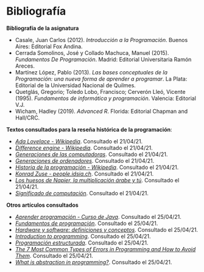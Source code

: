 # Bibliografía {-}

**Bibliografía de la asignatura**

-	Casale, Juan Carlos (2012). *Introducción a la Programación*. Buenos Aires: Editorial Fox Andina.
-	Cerrada Somolinos, José y Collado Machuca, Manuel (2015). *Fundamentos De Programación*. Madrid: Editorial Universitaria Ramón Areces.
-	Martínez López, Pablo (2013). *Las bases conceptuales de la Programación: una nueva forma de aprender a programar*. La Plata: Editorial de la Universidad Nacional de Quilmes.
-	Quetglás, Gregorio; Toledo Lobo, Francisco; Cerverón Lleó, Vicente (1995). *Fundamentos de informática y programación*. Valencia: Editorial V.J.
-	Wicham, Hadley (2019). *Advanced R*. Florida: Editorial Chapman and Hall/CRC.


**Textos consultados para la reseña histórica de la programación**:

- [*Ada Lovelace - Wikipedia*](https://es.wikipedia.org/wiki/Ada_Lovelace). Consultado el 21/04/21.
- [*Difference engine - Wikipedia*](https://en.wikipedia.org/wiki/Difference_engine). Consultado el 21/04/21.
- [*Generaciones de las computadoras*](https://www.nextu.com/blog/generaciones-de-las-computadoras/). Consultado el 21/04/21.
- [*Generaciones de ordenadores*](https://www.profesionalreview.com/2018/10/13/generaciones-de-ordenadores/). Consultado el 21/04/21.
- [*Historia de la programación - Wikipedia*](https://es.wikipedia.org/wiki/Anexo:Historia_de_la_computaci%C3%B3n). Consultado el 21/04/21.
- [*Konrad Zuse - people.idsia.ch*](https://people.idsia.ch/~juergen/zuse.html). Consultado el 21/04/21.
- [*Los huesos de Napier, la multiplicación árabe y tú*](https://culturacientifica.com/2016/10/05/los-huesos-napier-la-multiplicacion-arabe/#:~:text=Los%20huesos%20de%20Napier%2C%20tambi%C3%A9n,de%20las%20tablas%20de%20multiplicar). Consultado el 21/04/21.
- [*Significado de computación*](https://www.significados.com/computacion/). Consultado el 21/04/21.

**Otros artículos consultados**

- [*Aprender programación - Curso de Java*](https://www.aprenderprogramacion.com.ar/2020/03/1-breve-historia-de-la-programacion.html). Consultado el 25/04/21.
- [*Fundamentos de programación*](http://www.utn.edu.ec/reduca/programacion/fundamentos/fundamentos_de_programacin.html). Consultado el 25/04/21.
- [*Hardware y software: definiciones y conceptos*](https://www.profesionalreview.com/2019/11/10/hardware-software-definiciones/). Consultado el 25/04/21.
- [*Introduction to programming*](https://www.bbc.co.uk/bitesize/guides/zts8d2p/revision/1). Consultado el 25/04/21.
- [*Programación estructurada*](http://www1.frm.utn.edu.ar/informatica1/VIANI/PROGRAMACION%20ESTRUCTURADA/PROGRAMACION%20ESTRUCTURADA.PDF). Consultado el 25/04/21.
- [*The 7 Most Common Types of Errors in Programming and How to Avoid Them*](https://textexpander.com/blog/the-7-most-common-types-of-errors-in-programming-and-how-to-avoid-them
). Consultado el 25/04/21.
- [*What is abstraction in programming?*](https://levelup.gitconnected.com/what-is-abstraction-in-programming-2f35c8c72e15). Consultado el 25/04/21.

